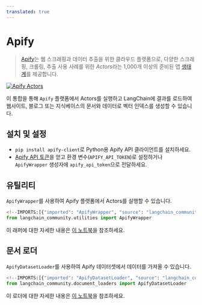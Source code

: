 ```yaml
---
translated: true
---
```


# Apify

>[Apify](https://apify.com)는 웹 스크래핑과 데이터 추출을 위한 클라우드 플랫폼으로, 다양한 스크래핑, 크롤링, 추출 사용 사례를 위한 *Actors*라는 1,000개 이상의 준비된 앱 [생태계](https://apify.com/store)를 제공합니다.

[![Apify Actors](/img/ApifyActors.png)](https://apify.com/store)

이 통합을 통해 `Apify` 플랫폼에서 Actors를 실행하고 LangChain에 결과를 로드하여 웹사이트, 블로그 또는 지식베이스의 문서와 데이터로 벡터 인덱스를 생성할 수 있습니다.

## 설치 및 설정

- `pip install apify-client`로 Python용 Apify API 클라이언트를 설치하세요.
- [Apify API 토큰](https://console.apify.com/account/integrations)을 얻고 환경 변수(`APIFY_API_TOKEN`)로 설정하거나 `ApifyWrapper` 생성자에 `apify_api_token`으로 전달하세요.

## 유틸리티

`ApifyWrapper`를 사용하여 Apify 플랫폼에서 Actors를 실행할 수 있습니다.

```python
<!--IMPORTS:[{"imported": "ApifyWrapper", "source": "langchain_community.utilities", "docs": "https://api.python.langchain.com/en/latest/utilities/langchain_community.utilities.apify.ApifyWrapper.html", "title": "Apify"}]-->
from langchain_community.utilities import ApifyWrapper
```

이 래퍼에 대한 자세한 내용은 [이 노트북](/docs/integrations/tools/apify)을 참조하세요.

## 문서 로더

`ApifyDatasetLoader`를 사용하여 Apify 데이터셋에서 데이터를 가져올 수 있습니다.

```python
<!--IMPORTS:[{"imported": "ApifyDatasetLoader", "source": "langchain_community.document_loaders", "docs": "https://api.python.langchain.com/en/latest/document_loaders/langchain_community.document_loaders.apify_dataset.ApifyDatasetLoader.html", "title": "Apify"}]-->
from langchain_community.document_loaders import ApifyDatasetLoader
```

이 로더에 대한 자세한 내용은 [이 노트북](/docs/integrations/document_loaders/apify_dataset)을 참조하세요.
